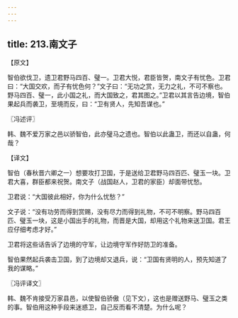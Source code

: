 ```yaml
---
---
---
```

title: 213.南文子
---



【原文】

智伯欲伐卫，遗卫君野马四百、璧一。卫君大悦，君臣皆贺，南文子有忧色。卫君曰：“大国交欢，而子有忧色何？”文子曰：“无功之赏，无力之礼，不可不察也。野马四百、璧一，此小国之礼，而大国致之，君其图之。”卫君以其言告边境，智伯果起兵而袭卫，至境而反，曰：“卫有贤人，先知吾谋也。”

〖冯述评〗

韩、魏不爱万家之邑以骄智伯，此亦璧马之遗也。智伯以此蛊卫，而还以自蛊，何哉？

【译文】

智伯（春秋晋六卿之一）想要攻打卫国，于是送给卫君野马四百匹、璧玉一块。卫君大喜，群臣都来祝贺。南文子（战国赵人，卫君的家臣）却面带忧愁。

卫君说：“大国彼此相好，你为什么忧愁？”

文子说：“没有功劳而得到赏赐，没有尽力而得到礼物，不可不明察。野马四百匹、璧玉一块，这是小国出手的礼物，而晋是大国，却用这个礼物来送卫国。君王应仔细考虑才好。”

卫君将这些话告诉了边境的守军，让边境守军作好防卫的准备。

智伯果然起兵袭击卫国，到了边境却又退兵，说：“卫国有贤明的人，预先知道了我的谋略。”

〖冯评译文〗

韩、魏不肯接受万家县邑，以使智伯骄傲（见下文），这也是赠送野马、璧玉之类的事。智伯用这种手段来迷惑卫，自己反而看不清楚。为什么呢？